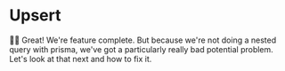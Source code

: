 # Upsert

👨‍💼 Great! We're feature complete. But because we're not doing a nested query
with prisma, we've got a particularly really bad potential problem. Let's look
at that next and how to fix it.
